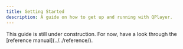 ```yaml
---
title: Getting Started
description: A guide on how to get up and running with QPlayer.
---
```



<Aside>
This guide is still under construction. For now, have a look through the [reference manual](../../reference/).
</Aside>
